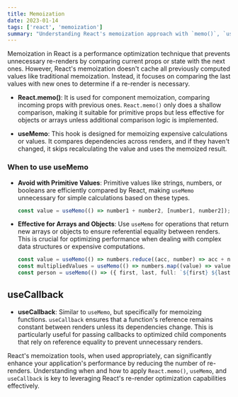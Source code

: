 ```yaml
---
title: Memoization
date: 2023-01-14
tags: ['react', 'memoization']
summary: "Understanding React's memoization approach with `memo()`, `useMemo`, and `useCallback`, and guidelines on their optimal usage to enhance performance by preventing unnecessary re-renders."
---
```


Memoization in React is a performance optimization technique that prevents unnecessary re-renders 
by comparing current props or state with the next ones. However, React's memoization doesn't cache 
all previously computed values like traditional memoization. Instead, it focuses on comparing the 
last values with new ones to determine if a re-render is necessary.

- **React.memo()**: It is used for component memoization, comparing incoming props with previous ones. 
`React.memo()` only does a shallow comparison, making it suitable for primitive props but less effective 
for objects or arrays unless additional comparison logic is implemented.

- **useMemo**: This hook is designed for memoizing expensive calculations or values. 
It compares dependencies across renders, and if they haven't changed, it skips recalculating 
the value and uses the memoized result.

### When to use useMemo

- **Avoid with Primitive Values**: Primitive values like strings, numbers, or booleans are efficiently compared by React, making `useMemo` unnecessary for simple calculations based on these types.

    ```ts
    const value = useMemo(() => number1 + number2, [number1, number2]);
    ```

- **Effective for Arrays and Objects**: Use `useMemo` for operations that return new arrays or objects to ensure referential equality between renders. This is crucial for optimizing performance when dealing with complex data structures or expensive computations.

    ```ts
    const value = useMemo(() => numbers.reduce((acc, number) => acc + number, 0), [numbers]);
    const multipliedValues = useMemo(() => numbers.map((value) => value * 100), [numbers]);
    const person = useMemo(() => ({ first, last, full: `${first} ${last}` }), [first, last]);
    ```

## useCallback

- **useCallback**: Similar to `useMemo`, but specifically for memoizing functions. 
`useCallback` ensures that a function's reference remains constant between renders unless 
its dependencies change. This is particularly useful for passing callbacks to optimized child 
components that rely on reference equality to prevent unnecessary renders.

React's memoization tools, when used appropriately, can significantly enhance your application's 
performance by reducing the number of re-renders. Understanding when and how to apply `React.memo()`, 
`useMemo`, and `useCallback` is key to leveraging React's re-render optimization capabilities effectively.